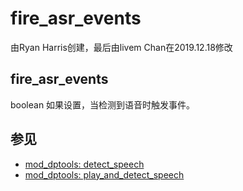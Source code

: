 # fire_asr_events 

由Ryan Harris创建，最后由livem Chan在2019.12.18修改

## fire_asr_events

boolean 如果设置，当检测到语音时触发事件。

  
## 参见

* [mod_dptools: detect_speech](../FreeSWITCH-Explained/Modules/mod-dptools/6586756.mdx#about)
* [mod_dptools: play_and_detect_speech](../FreeSWITCH-Explained/Modules/mod-dptools/6586714.mdx#lua)